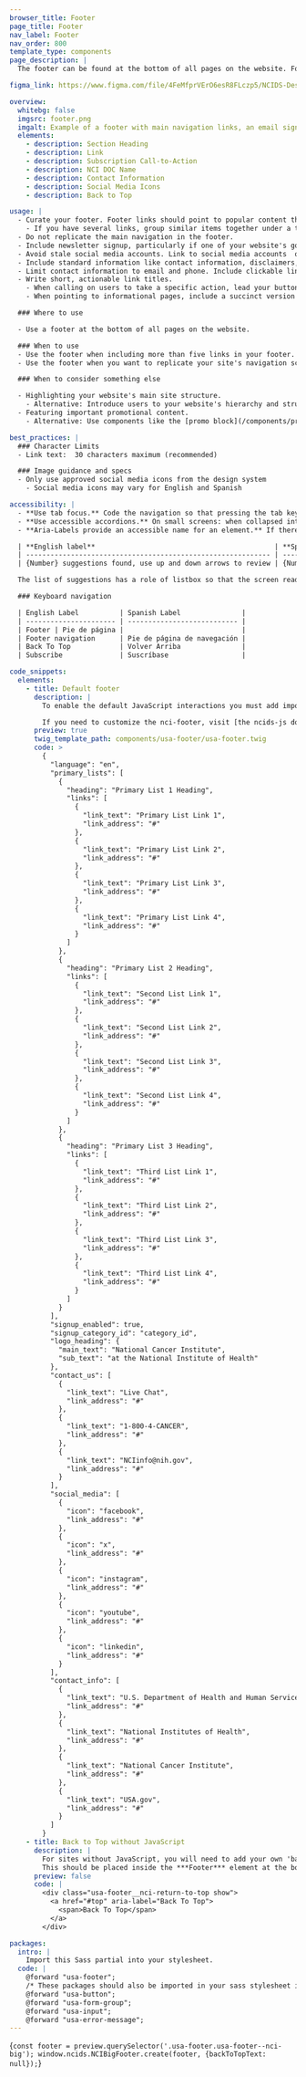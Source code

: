 ```yaml
---
browser_title: Footer
page_title: Footer
nav_label: Footer
nav_order: 800
template_type: components
page_description: |
  The footer can be found at the bottom of all pages on the website. Footers contain similar information on most websites and serve as a utilitarian page element for users to find information such as links to important sections of the site, a copyright notice, privacy policy, social media links, and contact information.

figma_link: https://www.figma.com/file/4FeMfprVErO6esR8FLczp5/NCIDS-Design-Kit?type=design&node-id=5321%3A7991&mode=design&t=lGwrxbWFW3JAwAet-1

overview:
  whitebg: false
  imgsrc: footer.png
  imgalt: Example of a footer with main navigation links, an email sign up form, secondary navigation links, social media icons, and contact information.
  elements:
    - description: Section Heading
    - description: Link
    - description: Subscription Call-to-Action
    - description: NCI DOC Name
    - description: Contact Information
    - description: Social Media Icons
    - description: Back to Top

usage: |
  - Curate your footer. Footer links should point to popular content that might answer a visitor's remaining questions.
    - If you have several links, group similar items together under a topic label, such as About, Resources, Policies.
  - Do not replicate the main navigation in the footer.
  - Include newsletter signup, particularly if one of your website's goals is getting visitors to sign up for a newsletter.
  - Avoid stale social media accounts. Link to social media accounts  only if they are updated frequently or used to communicate with your audience(s).
  - Include standard information like contact information, disclaimers, and legal content. While you'll want to limit the amount of legal content on your footer, it is standard practice to include this information in your footer— therefore, users will know to head to your footer if they are in search of this information.
  - Limit contact information to email and phone. Include clickable links for your email and phone numbers.
  - Write short, actionable link titles.
    - When calling on users to take a specific action, lead your button text labels with a verb. Button label text should be as short as possible with action words that clearly explain what will happen when the button is selected (e.g., Contact us, Sign up, etc).
    - When pointing to informational pages, include a succinct version of the page name within the link title.

  ### Where to use

  - Use a footer at the bottom of all pages on the website.

  ### When to use
  - Use the footer when including more than five links in your footer.
  - Use the footer when you want to replicate your site's navigation scheme in the footer and offer newsletter signups.

  ### When to consider something else

  - Highlighting your website's main site structure.
    - Alternative: Introduce users to your website's hierarchy and structure with your header, not your footer
  - Featuring important promotional content.
    - Alternative: Use components like the [promo block](/components/promo-block) to entice users to take a specific action when highlighting content marketing materials.

best_practices: |
  ### Character Limits
  - Link text:  30 characters maximum (recommended)

  ### Image guidance and specs
  - Only use approved social media icons from the design system
    - Social media icons may vary for English and Spanish

accessibility: |
  - **Use tab focus.** Code the navigation so that pressing the tab key moves focus from link to link in the navigation, even when the navigation has collapsed into an accordion.
  - **Use accessible accordions.** On small screens: when collapsed into an accordion, the navigation should also meet the accessibility requirements outlined in the “Accordion” section.
  - **Aria-Labels provide an accessible name for an element.** If there is no visible name for the element, use aria-label to provide the user with a recognizable accessible name.

  | **English label**                                            | **Spanish label**                                                                              |
  | ------------------------------------------------------------ | ---------------------------------------------------------------------------------------------- |
  | {Number} suggestions found, use up and down arrows to review | {Number} sugerencias automáticas. Use flecha arriba o flecha abajo para escuchar las opciones. |

  The list of suggestions has a role of listbox so that the screen reader is informed that it contains a list of selectable items.

  ### Keyboard navigation

  | English Label          | Spanish Label               |
  | ---------------------- | --------------------------- |
  | Footer | Pie de página |                             |
  | Footer navigation      | Pie de página de navegación |
  | Back To Top            | Volver Arriba               |
  | Subscribe              | Suscríbase                  |

code_snippets:
  elements:
    - title: Default footer
      description: |
        To enable the default JavaScript interactions you must add import `import '@nciocpl/ncids-js/components/usa-footer/nci-big/auto-init';` to the top of your JavaScript file.

        If you need to customize the nci-footer, visit [the ncids-js documentation site](/ncids-js/classes/usa_footer.NCIBigFooter.html) for more information on developing your own custom JavaScript.
      preview: true
      twig_template_path: components/usa-footer/usa-footer.twig
      code: >
        {
          "language": "en",
          "primary_lists": [
            {
              "heading": "Primary List 1 Heading",
              "links": [
                {
                  "link_text": "Primary List Link 1",
                  "link_address": "#"
                },
                {
                  "link_text": "Primary List Link 2",
                  "link_address": "#"
                },
                {
                  "link_text": "Primary List Link 3",
                  "link_address": "#"
                },
                {
                  "link_text": "Primary List Link 4",
                  "link_address": "#"
                }
              ]
            },
            {
              "heading": "Primary List 2 Heading",
              "links": [
                {
                  "link_text": "Second List Link 1",
                  "link_address": "#"
                },
                {
                  "link_text": "Second List Link 2",
                  "link_address": "#"
                },
                {
                  "link_text": "Second List Link 3",
                  "link_address": "#"
                },
                {
                  "link_text": "Second List Link 4",
                  "link_address": "#"
                }
              ]
            },
            {
              "heading": "Primary List 3 Heading",
              "links": [
                {
                  "link_text": "Third List Link 1",
                  "link_address": "#"
                },
                {
                  "link_text": "Third List Link 2",
                  "link_address": "#"
                },
                {
                  "link_text": "Third List Link 3",
                  "link_address": "#"
                },
                {
                  "link_text": "Third List Link 4",
                  "link_address": "#"
                }
              ]
            }
          ],
          "signup_enabled": true,
          "signup_category_id": "category_id",
          "logo_heading": {
            "main_text": "National Cancer Institute",
            "sub_text": "at the National Institute of Health"
          },
          "contact_us": [
            {
              "link_text": "Live Chat",
              "link_address": "#"
            },
            {
              "link_text": "1-800-4-CANCER",
              "link_address": "#"
            },
            {
              "link_text": "NCIinfo@nih.gov",
              "link_address": "#"
            }
          ],
          "social_media": [
            {
              "icon": "facebook",
              "link_address": "#"
            },
            {
              "icon": "x",
              "link_address": "#"
            },
            {
              "icon": "instagram",
              "link_address": "#"
            },
            {
              "icon": "youtube",
              "link_address": "#"
            },
            {
              "icon": "linkedin",
              "link_address": "#"
            }
          ],
          "contact_info": [
            {
              "link_text": "U.S. Department of Health and Human Services",
              "link_address": "#"
            },
            {
              "link_text": "National Institutes of Health",
              "link_address": "#"
            },
            {
              "link_text": "National Cancer Institute",
              "link_address": "#"
            },
            {
              "link_text": "USA.gov",
              "link_address": "#"
            }
          ]
        }
    - title: Back to Top without JavaScript
      description: |
        For sites without JavaScript, you will need to add your own 'back to top' link in the footer to comply with accessibility regulations.
        This should be placed inside the ***Footer*** element at the bottom.
      preview: false
      code: |
        <div class="usa-footer__nci-return-to-top show">
          <a href="#top" aria-label="Back To Top">
            <span>Back To Top</span>
          </a>
        </div>

packages:
  intro: |
    Import this Sass partial into your stylesheet.
  code: |
    @forward "usa-footer";
    /* These packages should also be imported in your sass stylesheet if not already for NCI Big footer as it is dependent on them. */
    @forward "usa-button";
    @forward "usa-form-group";
    @forward "usa-input";
    @forward "usa-error-message";
---
```


<NciDsJsInit path={props.pageContext.pagePath}>{`
  const footer = preview.querySelector('.usa-footer.usa-footer--nci-big');
  window.ncids.NCIBigFooter.create(footer, {backToTopText: null});
`}</NciDsJsInit>
